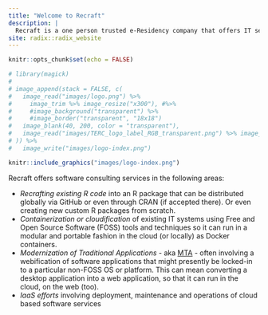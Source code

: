 ```yaml
---
title: "Welcome to Recraft"
description: |
  Recraft is a one person trusted e-Residency company that offers IT services within development and operations of software. The company can be hired to help with reconstructing, rearchitecting or restructuring an existing system.
site: radix::radix_website
---
```


```r
knitr::opts_chunk$set(echo = FALSE)

```


```r
# library(magick)
# 
# image_append(stack = FALSE, c(
#   image_read("images/logo.png") %>%
#     image_trim %>% image_resize("x300"), #%>%
#     #image_background("transparent") %>%
#     #image_border("transparent", "18x18")
#   image_blank(40, 200, color = "transparent"),
#   image_read("images/TERC_logo_label_RGB_transparent.png") %>% image_trim %>% image_resize("x300")
# )) %>%
#   image_write("images/logo-index.png")

knitr::include_graphics("images/logo-index.png")
```

Recraft offers software consulting services in the following areas: 

- _*Recrafting existing R code*_ into an R package that can be distributed globally via GitHub or even through CRAN (if accepted there). Or even creating new custom R packages from scratch.
- _*Containerization or cloudification*_ of existing IT systems using Free and Open Source Software (FOSS) tools and techniques so it can run in a modular and portable fashion in the cloud (or locally) as Docker containers.
- _*Modernization of Traditional Applications*_ - aka [MTA](https://goto.docker.com/MTAkit.html) - often involving a webification of software applications that might presently be locked-in to a particular non-FOSS OS or platform. This can mean converting a desktop application into a web application, so that it can run in the cloud, on the web (too).
- _*IaaS efforts*_ involving deployment, maintenance and operations of cloud based software services 
